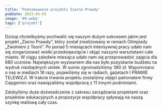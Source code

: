 ```yaml
---
title: 'Podsumowanie projektu Ziarno Prawdy'
pubDate: 2023-04-03
image: '09.webp'
tags: ['projekt']
---
```


Dzisiaj chcielibyśmy pochwalić się naszym dużym sukcesem jakim jest projekt „Ziarno Prawdy”, który został zrealizowany w ramach Olimpiady „Zwolnieni z Teorii”. Po ponad 5 miesiącach intensywnej pracy udało nam się zorganizować wielki przedsięwzięcie i objąć naszymi warsztatami całe miasto. W ciągu zaledwie miesiąca udało nam się przeprowadzić zajęcia dla 680 uczniów. Największym wyzwaniem dla nas było pozyskanie budżetu na wydruk niezbędnych ulotek. W sumie zgromadziliśmy 380 zł. Wspomniano o nas w mediach 19 razy, pojawiliśmy się w radiach, gazetach I PRAWIE TELEWIZJI. W trakcie trwania projektu zostaliśmy objęci patronatem firmy Capgemini oraz nawiązaliśmy współpracę z 11 innymi podmiotami.

Zdobyliśmy duże doświadczenie z zakresu zarządzania projektami oraz projektów edukacyjnych a propozycje współpracy spływają na naszą szynkę mailową cały czas.